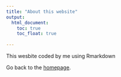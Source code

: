 ```yaml
---
title: "About this website"
output: 
  html_document:
    toc: true
    toc_float: true
    
---
```


This wesbite coded by me using Rmarkdown

Go back to the [homepage](index.html).